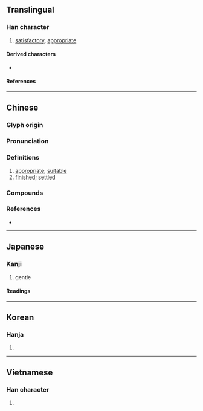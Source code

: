 {{character info}}
==Translingual==

===Han character===
{{Han char|rn=38|rad=女|as=04|sn=7|four=20404|canj=BV|ids=⿱爫女}}

# [[satisfactory]], [[appropriate]]

====Derived characters====
* {{l|mul|[[挼]]}}

====References====
{{Han ref|kx=0257.060|dkj=06107|dj=0521.180|hdz=21032.020|uh=59A5}}

----

==Chinese==
{{zh-forms}}

===Glyph origin===
{{Han etym}}

===Pronunciation===
{{zh-pron
|m=tuǒ
|m-s=
|c=to5,to2
|c-t=
|g=
|h=pfs=
|j=
|mb=tǒ̤
|md=
|mn=qz:thó͘/xm,zz:thó/qz,tw:thò
|mn_note=thó͘/thó - literary; thò - vernacular (俗)
|mn-t=to2
|w=
|x=
|mc=y
|oc=y
|cat=
}}

===Definitions===
{{zh-hanzi}}

# [[appropriate]]; [[suitable]]
# [[finished]]; [[settled]]

===Compounds===
{{zh-der|不妥|停妥|備妥|千妥萬妥|千妥萬當|妥切|妥協|妥員|妥善|妥妥貼貼|妥實|妥帖|妥洽|妥當|妥當人|妥貼|妥靠|威妥瑪式|安妥|平妥|挺妥|搞妥|擬妥|未妥|欠妥|穩妥|談妥|辦妥}}

===References===
* {{R:yue:Hanzi}}

----

==Japanese==

===Kanji===
{{ja-kanji|grade=c|rs=女04}}

# gentle

====Readings====
{{ja-readings
|goon=た
|kanon=た
|kanyoon=だ
|kun=おだ-やか
}}

----

==Korean==

===Hanja===
{{ko-hanja|타}}

# {{rfdef|ko|sort=女04}}

----

==Vietnamese==

===Han character===
{{vi-readings|rs=女04|reading=[[thỏa]], [[thoã]]}}

# {{rfdef|vi|sort=女04}}